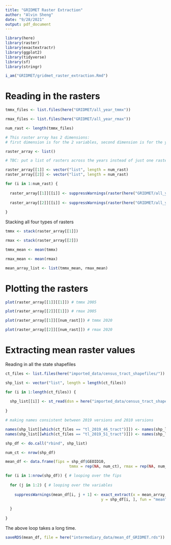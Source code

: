 ```yaml
---
title: "GRIDMET Raster Extraction"
author: "Alvin Sheng"
date: "9/28/2021"
output: pdf_document
---
```


```r
library(here)
library(raster)
library(exactextractr)
library(ggplot2)
library(tidyverse)
library(sf)
library(stringr)
```

```r
i_am("GRIDMET/gridmet_raster_extraction.Rmd")
```



# Reading in the rasters

```r
tmmx_files <- list.files(here("GRIDMET/all_year_tmmx"))

rmax_files <- list.files(here("GRIDMET/all_year_rmax"))
```



```r
num_rast <- length(tmmx_files)

# This raster array has 2 dimensions: 
# first dimension is for the 2 variables, second dimension is for the years

raster_array <- list()

# TBC: put a list of rasters across the years instead of just one raster

raster_array[[1]] <- vector("list", length = num_rast)
raster_array[[2]] <- vector("list", length = num_rast)

```

```r

for (i in 1:num_rast) {
  
  raster_array[[1]][[i]] <- suppressWarnings(raster(here("GRIDMET/all_year_tmmx", tmmx_files[i])))
  
  raster_array[[2]][[i]] <- suppressWarnings(raster(here("GRIDMET/all_year_rmax", rmax_files[i])))
  
}

```



Stacking all four types of rasters

```r
tmmx <- stack(raster_array[[1]])

rmax <- stack(raster_array[[2]])
```



```r
tmmx_mean <- mean(tmmx)

rmax_mean <- mean(rmax)
```



```r
mean_array_list <- list(tmmx_mean, rmax_mean)
```



# Plotting the rasters

```r
plot(raster_array[[1]][[1]]) # tmmx 2005

plot(raster_array[[2]][[1]]) # rmax 2005

plot(raster_array[[1]][[num_rast]]) # tmmx 2020

plot(raster_array[[2]][[num_rast]]) # rmax 2020
```



# Extracting mean raster values

Reading in all the state shapefiles

```r
ct_files <- list.files(here("imported_data/census_tract_shapefiles/"))
```

```r

shp_list <- vector("list", length = length(ct_files))

for (i in 1:length(ct_files)) {
  
  shp_list[[i]] <- st_read(dsn = here("imported_data/census_tract_shapefiles", ct_files[i], paste0(ct_files[i], ".shp")), quiet = T)
  
}

# making names consistent between 2019 versions and 2010 versions

names(shp_list[[which(ct_files == "tl_2019_46_tract")]]) <- names(shp_list[[which(ct_files == "tl_2010_01_tract10")]])
names(shp_list[[which(ct_files == "tl_2019_51_tract")]]) <- names(shp_list[[which(ct_files == "tl_2010_01_tract10")]])

shp_df <- do.call("rbind", shp_list)

```



```r

num_ct <- nrow(shp_df)

mean_df <- data.frame(fips = shp_df$GEOID10, 
                            tmmx = rep(NA, num_ct), rmax = rep(NA, num_ct))

```

```r

for (i in 1:nrow(shp_df)) { # looping over the fips
  
  for (j in 1:2) { # looping over the variables
    
    suppressWarnings(mean_df[i, j + 1] <- exact_extract(x = mean_array_list[[j]], 
                                          y = shp_df[i, ], fun = "mean"))
    
  }
  
}
```

The above loop takes a long time.

```r
saveRDS(mean_df, file = here("intermediary_data/mean_df_GRIDMET.rds"))
```


